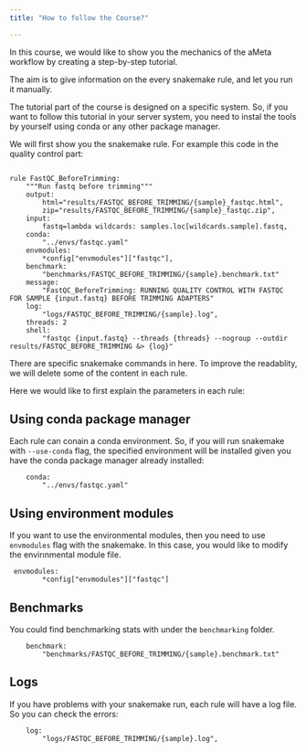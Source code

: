 ```yaml
---
title: "How to follow the Course?"

---
```


In this course, we would like to show you the mechanics of the aMeta workflow by creating a step-by-step tutorial.

The aim is to give information on the every snakemake rule, and let you run it manually.

The tutorial part of the course is designed on a specific system. So, if you want to follow this tutorial in your server system, you need to instal the tools by yourself using conda or any other package manager.

We will first show you the snakemake rule. For example this code in the quality control part:

```

rule FastQC_BeforeTrimming:
    """Run fastq before trimming"""
    output:
        html="results/FASTQC_BEFORE_TRIMMING/{sample}_fastqc.html",
        zip="results/FASTQC_BEFORE_TRIMMING/{sample}_fastqc.zip",
    input:
        fastq=lambda wildcards: samples.loc[wildcards.sample].fastq,
    conda:
        "../envs/fastqc.yaml"
    envmodules:
        *config["envmodules"]["fastqc"],
    benchmark:
        "benchmarks/FASTQC_BEFORE_TRIMMING/{sample}.benchmark.txt"
    message:
        "FastQC_BeforeTrimming: RUNNING QUALITY CONTROL WITH FASTQC FOR SAMPLE {input.fastq} BEFORE TRIMMING ADAPTERS"
    log:
        "logs/FASTQC_BEFORE_TRIMMING/{sample}.log",
    threads: 2
    shell:
        "fastqc {input.fastq} --threads {threads} --nogroup --outdir results/FASTQC_BEFORE_TRIMMING &> {log}"
```

There are specific snakemake commands in here. To improve the readablity, we will delete some of the content in each rule.

Here we would like to first explain the parameters in each rule:

## Using conda package manager

Each rule can conain a conda environment. So, if you will run snakemake with `--use-conda` flag, the specified environment will be installed given you have the conda package manager already installed:

```
    conda:
        "../envs/fastqc.yaml"
```

## Using environment modules

If you want to use the environmental modules, then you need to use `envmodules` flag with the snakemake. In this case, you would like to modify the envirınmental module file.

```
 envmodules:
        *config["envmodules"]["fastqc"]

```

## Benchmarks

You could find benchmarking stats with under the `benchmarking` folder.

```
    benchmark:
        "benchmarks/FASTQC_BEFORE_TRIMMING/{sample}.benchmark.txt"

```

## Logs

If you have problems with your snakemake run, each rule will have a log file. So you can check the errors:

```
    log:
        "logs/FASTQC_BEFORE_TRIMMING/{sample}.log",
```

